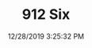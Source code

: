 ---
width: 2000
height: 1500
title: 912 Six
description: Red 912 with a flat six engine swap.
date: 12/28/2019 3:25:32 PM
cameraMake: Sony
cameraModel: ILCE-7M3
lens: 50mm F1.4 DG HSM | Art 018
settingsfStop: f/5.6
settingsISO: ISO 1250
settingsShutter: 1/50
settingsFocalLength: 50 mm
---